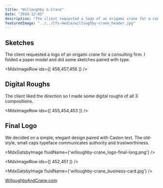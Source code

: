 ```yaml
---
title: "Willoughby & Crane"
date: "2014-12-05"
description: "The client requested a logo of an origami crane for a consulting firm."
featuredImage: "../../lfs-media/willoughby-crane_header.jpg"
---
```



## Sketches

The client requested a logo of an origami crane for a consulting firm. I folded a paper model and did some sketches paired with type.

<MdxImageRow ids={[ 458,457,456 ]} />

## Digital Roughs

The client liked the direction so I made some digital roughs of all 3 compositions.

<MdxImageRow ids={[ 455,454,453 ]} />

## Final Logo

We decided on a simple, elegant design paired with Caslon text. The old-style, small caps typeface communicates authority and trustworthiness.

<MdxGatsbyImage fluidName={'willoughby-crane_logo-final-long.png'} />

<MdxImageRow ids={[ 452,451 ]} />

<MdxGatsbyImage fluidName={'willoughby-crane_business-card.jpg'} />

[WilloughbyAndCrane.com](http://www.willoughbyandcrane.com/)
